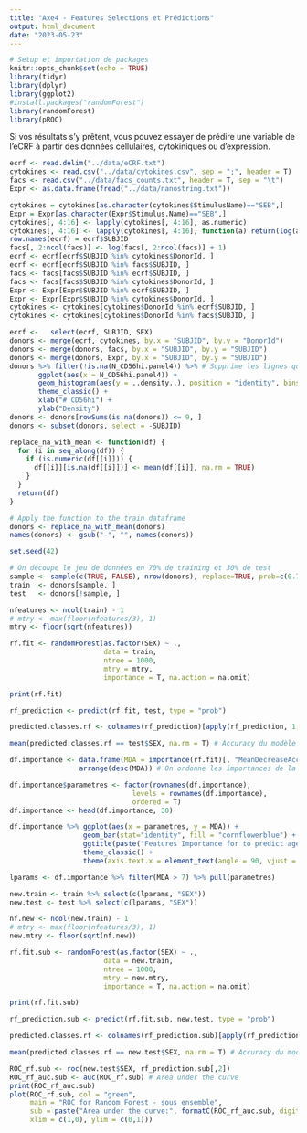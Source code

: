 ---
title: "Axe4 - Features Selections et Prédictions"
output: html_document
date: "2023-05-23"
---

```{r}
# Setup et importation de packages
knitr::opts_chunk$set(echo = TRUE)
library(tidyr)
library(dplyr)
library(ggplot2)
#install.packages("randomForest")
library(randomForest)
library(pROC)
```

Si vos résultats s'y prêtent, vous pouvez essayer de prédire une variable de l’eCRF à partir des données cellulaires, cytokiniques ou d’expression.

```{r}
ecrf <- read.delim("../data/eCRF.txt")
cytokines <- read.csv("../data/cytokines.csv", sep = ";", header = T)
facs <- read.csv("../data/facs_counts.txt", header = T, sep = "\t")
Expr <- as.data.frame(fread("../data/nanostring.txt"))
```

```{r}
cytokines = cytokines[as.character(cytokines$StimulusName)=="SEB",]
Expr = Expr[as.character(Expr$Stimulus.Name)=="SEB",]
cytokines[, 4:16] <- lapply(cytokines[, 4:16], as.numeric)
cytokines[, 4:16] <- lapply(cytokines[, 4:16], function(a) return(log(a)))
row.names(ecrf) = ecrf$SUBJID
facs[, 2:ncol(facs)] <- log(facs[, 2:ncol(facs)] + 1)
ecrf <- ecrf[ecrf$SUBJID %in% cytokines$DonorId, ] 
ecrf <- ecrf[ecrf$SUBJID %in% facs$SUBJID, ] 
facs <- facs[facs$SUBJID %in% ecrf$SUBJID, ] 
facs <- facs[facs$SUBJID %in% cytokines$DonorId, ] 
Expr <- Expr[Expr$SUBJID %in% ecrf$SUBJID, ] 
Expr <- Expr[Expr$SUBJID %in% cytokines$DonorId, ]
cytokines <- cytokines[cytokines$DonorId %in% ecrf$SUBJID, ] 
cytokines <- cytokines[cytokines$DonorId %in% facs$SUBJID, ] 
```

```{r}
ecrf <-   select(ecrf, SUBJID, SEX)
donors <- merge(ecrf, cytokines, by.x = "SUBJID", by.y = "DonorId")
donors <- merge(donors, facs, by.x = "SUBJID", by.y = "SUBJID")
donors <- merge(donors, Expr, by.x = "SUBJID", by.y = "SUBJID")
donors %>% filter(!is.na(N_CD56hi.panel4)) %>% # Supprime les lignes qui contiennent des NA pour ce type cellulaire
       ggplot(aes(x = N_CD56hi.panel4)) +
       geom_histogram(aes(y = ..density..), position = "identity", bins = 20, fill = "cornflowerblue") +
       theme_classic() +
       xlab("# CD56hi") +
       ylab("Density")
donors <- donors[rowSums(is.na(donors)) <= 9, ]
donors <- subset(donors, select = -SUBJID)
```

```{r}
replace_na_with_mean <- function(df) {
  for (i in seq_along(df)) {
    if (is.numeric(df[[i]])) {
      df[[i]][is.na(df[[i]])] <- mean(df[[i]], na.rm = TRUE)
    }
  }
  return(df)
}

# Apply the function to the train dataframe
donors <- replace_na_with_mean(donors)
names(donors) <- gsub("-", "", names(donors))
```

```{r}
set.seed(42)

# On découpe le jeu de données en 70% de training et 30% de test
sample <- sample(c(TRUE, FALSE), nrow(donors), replace=TRUE, prob=c(0.7,0.3))
train  <- donors[sample, ]
test   <- donors[!sample, ]
```

```{r}
nfeatures <- ncol(train) - 1
# mtry <- max(floor(nfeatures/3), 1) 
mtry <- floor(sqrt(nfeatures))

rf.fit <- randomForest(as.factor(SEX) ~ ., 
                       data = train,
                       ntree = 1000, 
                       mtry = mtry,
                       importance = T, na.action = na.omit)

print(rf.fit)
```

```{r}
rf_prediction <- predict(rf.fit, test, type = "prob")

predicted.classes.rf <- colnames(rf_prediction)[apply(rf_prediction, 1, which.max)]

mean(predicted.classes.rf == test$SEX, na.rm = T) # Accuracy du modèle
```

```{r}
df.importance <- data.frame(MDA = importance(rf.fit)[, "MeanDecreaseAccuracy"]) %>% 
                 arrange(desc(MDA)) # On ordonne les importances de la plus haute à la plus basse

df.importance$parametres <- factor(rownames(df.importance), 
                              levels = rownames(df.importance), 
                              ordered = T)
df.importance <- head(df.importance, 30)

df.importance %>% ggplot(aes(x = parametres, y = MDA)) +
                  geom_bar(stat="identity", fill = "cornflowerblue") +
                  ggtitle(paste("Features Importance for to predict age")) +
                  theme_classic() +
                  theme(axis.text.x = element_text(angle = 90, vjust = 0.5, hjust = 1, size = 8))
```

```{r}
lparams <- df.importance %>% filter(MDA > 7) %>% pull(parametres)

new.train <- train %>% select(c(lparams, "SEX"))
new.test <- test %>% select(c(lparams, "SEX"))

nf.new <- ncol(new.train) - 1
# mtry <- max(floor(nfeatures/3), 1) 
new.mtry <- floor(sqrt(nf.new))

rf.fit.sub <- randomForest(as.factor(SEX) ~ ., 
                       data = new.train,
                       ntree = 1000, 
                       mtry = new.mtry,
                       importance = T, na.action = na.omit)

print(rf.fit.sub)
```

```{r}
rf_prediction.sub <- predict(rf.fit.sub, new.test, type = "prob")

predicted.classes.rf <- colnames(rf_prediction.sub)[apply(rf_prediction.sub, 1, which.max)]

mean(predicted.classes.rf == new.test$SEX, na.rm = T) # Accuracy du modèle

ROC_rf.sub <- roc(new.test$SEX, rf_prediction.sub[,2])
ROC_rf_auc.sub <- auc(ROC_rf.sub) # Area under the curve
print(ROC_rf_auc.sub)
plot(ROC_rf.sub, col = "green", 
     main = "ROC for Random Forest - sous ensemble",
     sub = paste("Area under the curve:", formatC(ROC_rf_auc.sub, digit = 2),
     xlim = c(1,0), ylim = c(0,1)))
```
